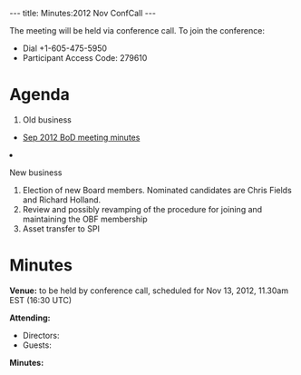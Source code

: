 ---
title: Minutes:2012 Nov ConfCall
---

The meeting will be held via conference call. To join the conference:
* Dial +1-605-475-5950
* Participant Access Code: 279610

= Agenda =

<ol>
<li> Old business </li>
 <ul><li> [[Minutes:2012_Sep_ConfCall| Sep 2012 BoD meeting minutes]]</li> </ul>  
<li>New business</li>
<ol style="list-style-type:lower-roman">
 <li>Election of new Board members. Nominated candidates are Chris Fields and Richard Holland.</li>
 <li>Review and possibly revamping of the procedure for joining and maintaining the OBF membership</li>
 <li>Asset transfer to SPI</li>
</ol>
</ol>

= Minutes =

'''Venue:''' to be held by conference call, scheduled for Nov 13, 2012, 11.30am EST (16:30 UTC) 

'''Attending:'''
* Directors: 
* Guests: 

'''Minutes:'''